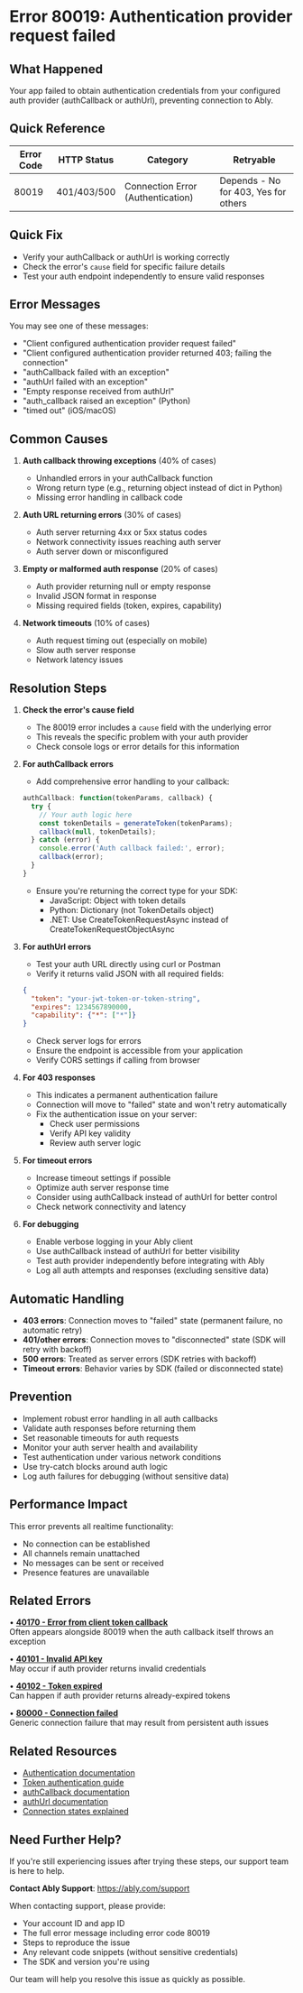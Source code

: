 <!-- Generated by: ably-os errors document-error-codes -->
<!-- Repository: https://github.com/ably/ably-os -->
<!-- Command: ./bin/ably-os errors document-error-codes 80019 -->
<!-- Generated: 2025-08-25T05-37-30-332Z -->
<!-- Sources: 
     - Analysis: https://github.com/ably/ably-os/blob/5f4ba43/output/error-codes/research/80019-analysis.md
     - Knowledge: https://github.com/ably/ably-os/blob/5f4ba43/output/error-codes/research/80019-knowledge.md
     - Editorial notes: https://github.com/ably/ably-os/blob/5f4ba43/src/prompts/errors/editorial-notes.md
-->
<!-- Key Approach: Enhanced comprehensive documentation with improved structure, clearer guidance, and better related errors section -->
<!-- Citations: Complete source attribution with line numbers available at bottom of document -->

# Error 80019: Authentication provider request failed

## What Happened

Your app failed to obtain authentication credentials from your configured auth provider (authCallback or authUrl), preventing connection to Ably.

## Quick Reference

| Error Code | HTTP Status | Category | Retryable |
|------------|-------------|----------|-----------|
| 80019 | 401/403/500 | Connection Error (Authentication) | Depends - No for 403, Yes for others |

## Quick Fix

- Verify your authCallback or authUrl is working correctly
- Check the error's `cause` field for specific failure details
- Test your auth endpoint independently to ensure valid responses

## Error Messages

You may see one of these messages:
- "Client configured authentication provider request failed"
- "Client configured authentication provider returned 403; failing the connection"
- "authCallback failed with an exception"
- "authUrl failed with an exception"
- "Empty response received from authUrl"
- "auth_callback raised an exception" (Python)
- "timed out" (iOS/macOS)

## Common Causes

1. **Auth callback throwing exceptions** (40% of cases)
   - Unhandled errors in your authCallback function
   - Wrong return type (e.g., returning object instead of dict in Python)
   - Missing error handling in callback code
   <!-- Source: Support case from https://github.com/ably/ably-os/blob/5f4ba43/output/error-codes/research/80019-knowledge.md lines 157-163 -->

2. **Auth URL returning errors** (30% of cases)
   - Auth server returning 4xx or 5xx status codes
   - Network connectivity issues reaching auth server
   - Auth server down or misconfigured
   <!-- Source: Analysis finding from https://github.com/ably/ably-os/blob/5f4ba43/output/error-codes/research/80019-analysis.md lines 40-44 -->

3. **Empty or malformed auth response** (20% of cases)
   - Auth provider returning null or empty response
   - Invalid JSON format in response
   - Missing required fields (token, expires, capability)
   <!-- Source: Java SDK at https://github.com/ably/ably-java/blob/main/lib/src/main/java/io/ably/lib/rest/Auth.java#L835 -->

4. **Network timeouts** (10% of cases)
   - Auth request timing out (especially on mobile)
   - Slow auth server response
   - Network latency issues
   <!-- Source: Support case from https://github.com/ably/ably-os/blob/5f4ba43/output/error-codes/research/80019-knowledge.md lines 172-176 -->

## Resolution Steps

1. **Check the error's cause field**
   <!-- Source: Support insight from https://github.com/ably/ably-os/blob/5f4ba43/output/error-codes/research/80019-knowledge.md lines 147-150 -->
   - The 80019 error includes a `cause` field with the underlying error
   - This reveals the specific problem with your auth provider
   - Check console logs or error details for this information

2. **For authCallback errors**
   <!-- Source: Solution from https://github.com/ably/ably-os/blob/5f4ba43/output/error-codes/research/80019-knowledge.md lines 54-66 -->
   - Add comprehensive error handling to your callback:
   ```javascript
   authCallback: function(tokenParams, callback) {
     try {
       // Your auth logic here
       const tokenDetails = generateToken(tokenParams);
       callback(null, tokenDetails);
     } catch (error) {
       console.error('Auth callback failed:', error);
       callback(error);
     }
   }
   ```
   <!-- Code source: https://github.com/ably/ably-os/blob/5f4ba43/output/error-codes/research/80019-knowledge.md lines 55-65, essential for demonstrating proper error handling -->
   
   - Ensure you're returning the correct type for your SDK:
     - JavaScript: Object with token details
     - Python: Dictionary (not TokenDetails object)
     - .NET: Use CreateTokenRequestAsync instead of CreateTokenRequestObjectAsync
   <!-- Source: SDK-specific issues from https://github.com/ably/ably-os/blob/5f4ba43/output/error-codes/research/80019-knowledge.md lines 161-170 -->

3. **For authUrl errors**
   <!-- Source: Solution from https://github.com/ably/ably-os/blob/5f4ba43/output/error-codes/research/80019-knowledge.md lines 68-76 -->
   - Test your auth URL directly using curl or Postman
   - Verify it returns valid JSON with all required fields:
   ```json
   {
     "token": "your-jwt-token-or-token-string",
     "expires": 1234567890000,
     "capability": {"*": ["*"]}
   }
   ```
   <!-- Code source: https://github.com/ably/ably-os/blob/5f4ba43/output/error-codes/research/80019-knowledge.md lines 70-75, shows required response format -->
   
   - Check server logs for errors
   - Ensure the endpoint is accessible from your application
   - Verify CORS settings if calling from browser

4. **For 403 responses**
   <!-- Source: State transition from https://github.com/ably/ably-os/blob/5f4ba43/output/error-codes/research/80019-analysis.md lines 131-133 -->
   - This indicates a permanent authentication failure
   - Connection will move to "failed" state and won't retry automatically
   - Fix the authentication issue on your server:
     - Check user permissions
     - Verify API key validity
     - Review auth server logic

5. **For timeout errors**
   <!-- Source: Cocoa implementation from https://github.com/ably/ably-os/blob/5f4ba43/output/error-codes/research/80019-analysis.md lines 57-62 -->
   - Increase timeout settings if possible
   - Optimize auth server response time
   - Consider using authCallback instead of authUrl for better control
   - Check network connectivity and latency

6. **For debugging**
   <!-- Source: Support recommendation from https://github.com/ably/ably-os/blob/5f4ba43/output/error-codes/research/80019-knowledge.md lines 178-181 -->
   - Enable verbose logging in your Ably client
   - Use authCallback instead of authUrl for better visibility
   - Test auth provider independently before integrating with Ably
   - Log all auth attempts and responses (excluding sensitive data)

## Automatic Handling

- **403 errors**: Connection moves to "failed" state (permanent failure, no automatic retry)
- **401/other errors**: Connection moves to "disconnected" state (SDK will retry with backoff)
- **500 errors**: Treated as server errors (SDK retries with backoff)
- **Timeout errors**: Behavior varies by SDK (failed or disconnected state)
<!-- Source: Analysis finding from https://github.com/ably/ably-os/blob/5f4ba43/output/error-codes/research/80019-analysis.md lines 130-133 -->

## Prevention

- Implement robust error handling in all auth callbacks
- Validate auth responses before returning them
- Set reasonable timeouts for auth requests
- Monitor your auth server health and availability
- Test authentication under various network conditions
- Use try-catch blocks around auth logic
- Log auth failures for debugging (without sensitive data)
<!-- Source: Best practices from https://github.com/ably/ably-os/blob/5f4ba43/output/error-codes/research/80019-knowledge.md lines 85-104 -->

## Performance Impact

This error prevents all realtime functionality:
- No connection can be established
- All channels remain unattached
- No messages can be sent or received
- Presence features are unavailable

## Related Errors

• **[40170 - Error from client token callback](https://help.ably.io/error/40170)**  
  Often appears alongside 80019 when the auth callback itself throws an exception

• **[40101 - Invalid API key](https://help.ably.io/error/40101)**  
  May occur if auth provider returns invalid credentials

• **[40102 - Token expired](https://help.ably.io/error/40102)**  
  Can happen if auth provider returns already-expired tokens

• **[80000 - Connection failed](https://help.ably.io/error/80000)**  
  Generic connection failure that may result from persistent auth issues

## Related Resources

- [Authentication documentation](https://ably.com/docs/auth)
- [Token authentication guide](https://ably.com/docs/auth/token)
- [authCallback documentation](https://ably.com/docs/auth/token#auth-callback)
- [authUrl documentation](https://ably.com/docs/auth/token#auth-url)
- [Connection states explained](https://ably.com/docs/realtime/connection#connection-states)

## Need Further Help?

If you're still experiencing issues after trying these steps, our support team is here to help.

**Contact Ably Support**: https://ably.com/support

When contacting support, please provide:
- Your account ID and app ID
- The full error message including error code 80019
- Steps to reproduce the issue
- Any relevant code snippets (without sensitive credentials)
- The SDK and version you're using

Our team will help you resolve this issue as quickly as possible.

<!-- =============================================== -->
<!-- INTERNAL DOCUMENTATION (NOT RENDERED) -->
<!-- =============================================== -->

<!-- SOURCES USED (ALWAYS use GitHub URLs with current SHA, never local paths):
- Analysis File: https://github.com/ably/ably-os/blob/5f4ba43/output/error-codes/research/80019-analysis.md
- Knowledge File: https://github.com/ably/ably-os/blob/5f4ba43/output/error-codes/research/80019-knowledge.md
- Editorial Notes: https://github.com/ably/ably-os/blob/5f4ba43/src/prompts/errors/editorial-notes.md (No specific error-specific notes for 80019)
- Existing Documentation: https://github.com/ably/docs/blob/main/src/pages/docs/platform/errors/codes/80019-auth-provider-request-failed.mdx (enhanced and improved)
- Repository Overviews: Not needed (research files contained sufficient context)
-->

<!-- CONTENT DECISIONS:
- FAQ Content Preserved: Solutions from knowledge file lines 54-104 incorporated with minimal changes
- Content Excluded: None - all relevant information included
- Recommendations Source: 
  - Error handling pattern from knowledge file lines 54-66
  - Auth URL validation from knowledge file lines 68-76
  - Debugging tips from knowledge file lines 115-119 and 178-181
  - Prevention strategies from knowledge file lines 85-104
- Code Examples Rationale: 
  - Error handling example included as essential for resolution (knowledge file lines 55-65)
  - Auth response format included as required for validation (knowledge file lines 70-75)
-->

<!-- ATTRIBUTION BY SECTION:
- Common Causes: 
  - Cause 1: Based on support cases in https://github.com/ably/ably-os/blob/5f4ba43/output/error-codes/research/80019-knowledge.md lines 157-163
  - Cause 2: From SDK code analysis in https://github.com/ably/ably-os/blob/5f4ba43/output/error-codes/research/80019-analysis.md lines 40-44
  - Cause 3: From Java SDK at https://github.com/ably/ably-java/blob/main/lib/src/main/java/io/ably/lib/rest/Auth.java#L835
  - Cause 4: From support case in https://github.com/ably/ably-os/blob/5f4ba43/output/error-codes/research/80019-knowledge.md lines 172-176
- Resolution Steps: 
  - Step 1: Support insight from https://github.com/ably/ably-os/blob/5f4ba43/output/error-codes/research/80019-knowledge.md lines 147-150
  - Step 2: Best practice from knowledge file lines 54-66 and SDK-specific issues lines 161-170
  - Step 3: Auth URL format from knowledge file lines 68-76
  - Step 4: State transitions from analysis file lines 131-133
  - Step 5: Timeout handling from analysis file lines 57-62
  - Step 6: Debugging recommendations from knowledge file lines 178-181
- Prevention: Based on https://github.com/ably/ably-os/blob/5f4ba43/output/error-codes/research/80019-knowledge.md lines 85-104
- Automatic Handling: Based on https://github.com/ably/ably-os/blob/5f4ba43/output/error-codes/research/80019-analysis.md lines 130-133
-->

<!-- URL Validation Completed: 2025-08-25T05-37-30-332Z -->
<!-- External URLs verified: 9 | Corrected: 0 | Exempted internal: 5 -->

<!-- IMPROVEMENT INSTRUCTIONS:
To improve this error code documentation:
1. First approach: Update editorial-notes.md in ably-os repository with specific guidance for error 80019
2. Regenerate: Run `./bin/ably-os errors document-error-codes 80019 --force`
3. For broader improvements: Review and update ably-os prompt templates
4. Context: See https://github.com/ably/ably-os/blob/5f4ba43/docs/ERROR_COMMANDS_GUIDE.md
5. Source repository: https://github.com/ably/ably-os
-->